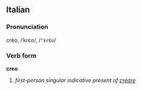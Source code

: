 ==Italian==
===Pronunciation===
crèo, /ˈkrɛo/, /<tt>"krEo</tt>/
===Verb form===
'''creo'''

# ''first-person singular indicative present of [[creare]]''